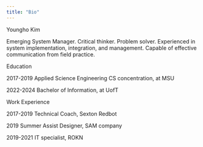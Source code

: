 ```yaml
---
title: "Bio"
---
```


Youngho Kim

Emerging System Manager. Critical thinker. Problem solver. Experienced in system implementation, integration, and management. Capable of effective communication from field practice.

Education

2017-2019 Applied Science Engineering CS concentration, at MSU

2022-2024 Bachelor of Information, at UofT

Work Experience

2017-2019 Technical Coach, Sexton Redbot

2019 Summer Assist Designer, SAM company

2019-2021 IT specialist, ROKN
